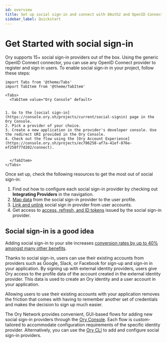 ```yaml
---
id: overview
title: Set up social sign-in and connect with OAuth2 and OpenID Connect providers
sidebar_label: Quickstart
---
```


# Get Started with social sign-in

Ory supports 15+ social sign-in providers out of the box. Using the generic OpenID Connect connector, you can use any OpenID
Connect provider to register and sign in users. To enable social sign-in in your project, follow these steps:

```mdx-code-block
import Tabs from '@theme/Tabs'
import TabItem from '@theme/TabItem'

<Tabs>
  <TabItem value="Ory Console" default>


1. Go to the [social sign-in](https://console.ory.sh/projects/current/social-signin) page in the Ory Console.
2. Pick a provider of your choice.
3. Create a new application in the provider's developer console. Use the redirect URI provided in the Ory Console.
4. Check out the flow using the [Ory Account Experience](https://console.ory.sh/projects/ec786258-af7a-41ef-876e-ef258f77d202/connect).


  </TabItem>
</Tabs>
```

Once set up, check the following resources to get the most out of social sign-in:

1. Find out how to configure each social sign-in provider by checking out **Integrating Providers** in the navigation.
2. [Map data](90_data-mapping.mdx) from the social sign-in provider to the user profile.
3. [Link and unlink](95_account-linking.mdx) social sign in provider from user accounts.
4. Get access to [access, refresh, and ID tokens](85_get-tokens.mdx) issued by the social sign-in provider.

## Social sign-in is a good idea

Adding social sign-in to your site increases
[conversion rates by up to 40% amongst many other benefits](https://www.google.com/search?q=social+sign+in+conversion+rate).

Thanks to social sign-in, users can use their existing accounts from providers such as Google, Slack, or Facebook for sign-up and
sign-in in your application. By signing up with external identity providers, users give Ory access to the profile data of the
account created in the external identity provider. This data is used to create an Ory identity and a user account in your
application.

Allowing users to use their existing accounts with your application removes the friction that comes with having to remember
another set of credentials and makes the decision to sign up much easier.

The Ory Network provides convenient, GUI-based flows for adding new social sign-in providers through the
[Ory Console](https://console.ory.sh/login). Each flow is custom-tailored to accommodate configuration requirements of the
specific identity provider. Alternatively, you can use the [Ory CLI](../../guides/cli/01_installation.mdx) to add and configure
social sign-in providers.
